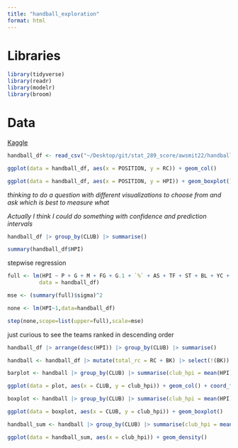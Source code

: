 ```yaml
---
title: "handball_exploration"
format: html
---
```

# Libraries

```r
library(tidyverse)
library(readr)
library(modelr)
library(broom)
```

# Data

[Kaggle](https://www.kaggle.com/datasets/nemanjagojkovic/handball-bundesliga-stats-202223)

```r
handball_df <- read_csv("~/Desktop/git/stat_289_score/awsmit22/handball_module/data_repo_submission/handball_stats.csv")
```

```r
ggplot(data = handball_df, aes(x = POSITION, y = RC)) + geom_col()
```

```r
ggplot(data = handball_df, aes(x = POSITION, y = HPI)) + geom_boxplot()
```

*thinking to do a question with different visualizations to choose from and ask which is best to measure what*

*Actually I think I could do something with confidence and prediction intervals*
```r
handball_df |> group_by(CLUB) |> summarise()
```

```r
summary(handball_df$HPI)
```

stepwise regression

```r
full <- lm(HPI ~ P + G + M + FG + G.1 + `%` + AS + TF + ST + BL + YC + `2MIN` + RC + BK + HPI,
          data = handball_df)

mse <- (summary(full)$sigma)^2

none <- lm(HPI~1,data=handball_df)

step(none,scope=list(upper=full),scale=mse)
```

just curious to see the teams ranked in descending order

```r
handball_df |> arrange(desc(HPI)) |> group_by(CLUB) |> summarise()
```

```r
handball <- handball_df |> mutate(total_rc = RC + BK) |> select(!(BK))
```

```r
barplot <- handball |> group_by(CLUB) |> summarise(club_hpi = mean(HPI)) |> mutate(CLUB = fct_reorder(CLUB, club_hpi))

ggplot(data = plot, aes(x = CLUB, y = club_hpi)) + geom_col() + coord_flip()
```

```r
boxplot <- handball |> group_by(CLUB) |> summarise(club_hpi = mean(HPI)) |> arrange(desc(club_hpi)) |> slice(1:5)

ggplot(data = boxplot, aes(x = CLUB, y = club_hpi)) + geom_boxplot() 
```

```r
handball_sum <- handball |> group_by(CLUB) |> summarise(club_hpi = mean(HPI)) 

ggplot(data = handball_sum, aes(x = club_hpi)) + geom_density()
```

